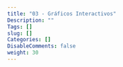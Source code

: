 ```yaml
---
title: "03 - Gráficos Interactivos"
Description: ""
Tags: []
slug: []
Categories: []
DisableComments: false
weight: 30
---
```

